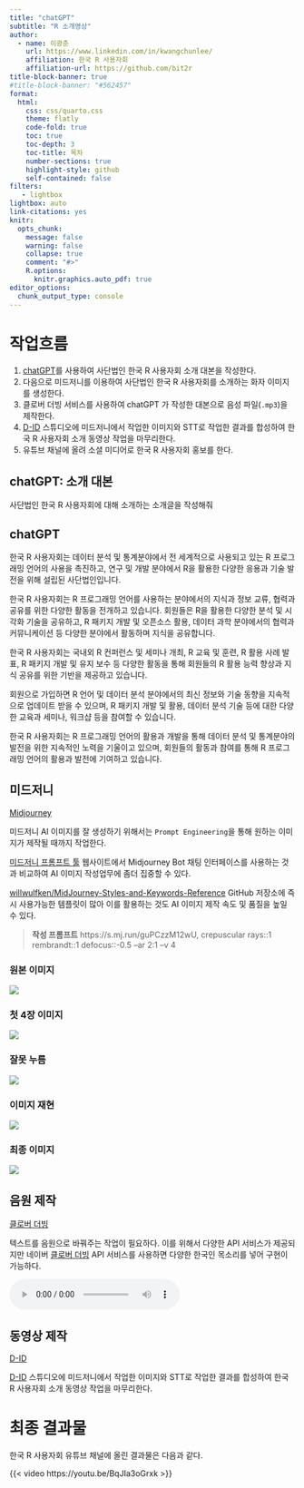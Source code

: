 ```yaml
---
title: "chatGPT"
subtitle: "R 소개영상"
author:
  - name: 이광춘
    url: https://www.linkedin.com/in/kwangchunlee/
    affiliation: 한국 R 사용자회
    affiliation-url: https://github.com/bit2r
title-block-banner: true
#title-block-banner: "#562457"
format:
  html:
    css: css/quarto.css
    theme: flatly
    code-fold: true
    toc: true
    toc-depth: 3
    toc-title: 목차
    number-sections: true
    highlight-style: github    
    self-contained: false
filters:
   - lightbox
lightbox: auto
link-citations: yes
knitr:
  opts_chunk: 
    message: false
    warning: false
    collapse: true
    comment: "#>" 
    R.options:
      knitr.graphics.auto_pdf: true
editor_options: 
  chunk_output_type: console
---
```


# 작업흐름

1. [chatGPT](https://chat.openai.com/)를 사용하여 사단법인 한국 R 사용자회 소개 대본을 작성한다.
1. 다음으로 미드저니를 이용하여 사단법인 한국 R 사용자회를 소개하는 화자 이미지를 생성한다.
1. 클로버 더빙 서비스를 사용하여 chatGPT 가 작성한 대본으로 음성 파일(`.mp3`)을 제작한다.
1. [D-ID](https://www.d-id.com/) 스튜디오에 미드저니에서 작업한 이미지와 
STT로 작업한 결과를 합성하여 한국 R 사용자회 소개 동영상 작업을 마무리한다.
1. 유튜브 채널에 올려 소셜 미디어로 한국 R 사용자회 홍보를 한다.

## chatGPT: 소개 대본

사단법인 한국 R 사용자회에 대해 소개하는 소개글을 작성해줘

::: {.callout-caution collapse="true"}
## chatGPT

한국 R 사용자회는 데이터 분석 및 통계분야에서 전 세계적으로 사용되고 있는 R 프로그래밍 언어의 사용을 촉진하고, 연구 및 개발 분야에서 R을 활용한 다양한 응용과 기술 발전을 위해 설립된 사단법인입니다.

한국 R 사용자회는 R 프로그래밍 언어를 사용하는 분야에서의 지식과 정보 교류, 협력과 공유를 위한 다양한 활동을 전개하고 있습니다. 회원들은 R을 활용한 다양한 분석 및 시각화 기술을 공유하고, R 패키지 개발 및 오픈소스 활용, 데이터 과학 분야에서의 협력과 커뮤니케이션 등 다양한 분야에서 활동하며 지식을 공유합니다.

한국 R 사용자회는 국내외 R 컨퍼런스 및 세미나 개최, R 교육 및 훈련, R 활용 사례 발표, R 패키지 개발 및 유지 보수 등 다양한 활동을 통해 회원들의 R 활용 능력 향상과 지식 공유를 위한 기반을 제공하고 있습니다.

회원으로 가입하면 R 언어 및 데이터 분석 분야에서의 최신 정보와 기술 동향을 지속적으로 업데이트 받을 수 있으며, R 패키지 개발 및 활용, 데이터 분석 기술 등에 대한 다양한 교육과 세미나, 워크샵 등을 참여할 수 있습니다.

한국 R 사용자회는 R 프로그래밍 언어의 활용과 개발을 통해 데이터 분석 및 통계분야의 발전을 위한 지속적인 노력을 기울이고 있으며, 회원들의 활동과 참여를 통해 R 프로그래밍 언어의 활용과 발전에 기여하고 있습니다.

:::


## 미드저니

[[Midjourney](https://www.midjourney.com/home/)]{.aside}

미드저니 AI 이미지를 잘 생성하기 위해서는 `Prompt Engineering`을 통해 원하는 이미지가 제작될 때까지 작업한다.

[미드저니 프롬프트 툴 ](https://prompt.noonshot.com/) 웹사이트에서 Midjourney Bot 채팅 인터페이스를 사용하는 것과 비교하여 AI 이미지 작성업무에 좀더 집중할 수 있다.

[willwulfken/MidJourney-Styles-and-Keywords-Reference](https://github.com/willwulfken/MidJourney-Styles-and-Keywords-Reference) GitHub 저장소에 즉시 사용가능한 템플릿이 많아 이를 활용하는 것도 AI 이미지 제작 속도 및 품질을 높일 수 있다.


> **작성 프롬프트**
> https://s.mj.run/guPCzzM12wU, crepuscular rays::1 rembrandt::1 defocus::-0.5 --ar 2:1 --v 4

:::{.panel-tabset}

### 원본 이미지

![](images/hadley_wickham.jpg)

### 첫 4장 이미지

![](images/hadley_wickham_initial_images.png)

### 잘못 누름

![](images/hadley_wickham_house.png)


### 이미지 재현

![](images/hadley_wickham_four_portray.png)

### 최종 이미지

![](images/hadley_wickham_one.png)

:::


## 음원 제작

[[클로버 더빙](https://clovadubbing.naver.com/)]{.aside}

텍스트를 음원으로 바꿔주는 작업이 필요하다. 이를 위해서 다양한 API 서비스가 제공되지만 네이버 [클로버 더빙](https://clovadubbing.naver.com/) API 서비스를 
사용하면 다양한 한국인 목소리를 넣어 구현이 가능하다.

<audio controls>
    <source src="data/introduction_to_R_user_group.mp3"
    type="audio/mp3">
</audio>

## 동영상 제작

[[D-ID](https://www.d-id.com/)]{.aside}

[D-ID](https://www.d-id.com/) 스튜디오에 미드저니에서 작업한 이미지와 
STT로 작업한 결과를 합성하여 한국 R 사용자회 소개 동영상 작업을 마무리한다.

# 최종 결과물

한국 R 사용자회 유튜브 채널에 올린 결과물은 다음과 같다.

{{< video https://youtu.be/BqJIa3oGrxk >}}





